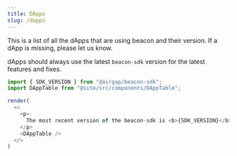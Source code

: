 ```yaml
---
title: DApps
slug: /dapps
---
```


This is a list of all the dApps that are using beacon and their version. If a dApp is missing, please let us know.

dApps should always use the latest `beacon-sdk` version for the latest features and fixes.

```ts live noInline
import { SDK_VERSION } from "@airgap/beacon-sdk";
import DAppTable from "@site/src/components/DAppTable";

render(
  <>
    <p>
      The most recent version of the beacon-sdk is <b>{SDK_VERSION}</b>.
    </p>
    <DAppTable />
  </>
)
```
